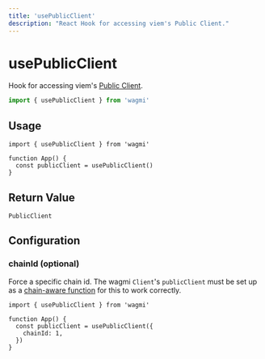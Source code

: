 ```yaml
---
title: 'usePublicClient'
description: "React Hook for accessing viem's Public Client."
---
```


# usePublicClient

Hook for accessing viem's [Public Client](https://viem.sh/docs/clients/public.html).

```ts
import { usePublicClient } from 'wagmi'
```

## Usage

```tsx
import { usePublicClient } from 'wagmi'

function App() {
  const publicClient = usePublicClient()
}
```

## Return Value

```tsx
PublicClient
```

## Configuration

### chainId (optional)

Force a specific chain id. The wagmi `Client`'s `publicClient` must be set up as a [chain-aware function](/react/client#publicclient-optional) for this to work correctly.

```tsx {5}
import { usePublicClient } from 'wagmi'

function App() {
  const publicClient = usePublicClient({
    chainId: 1,
  })
}
```
